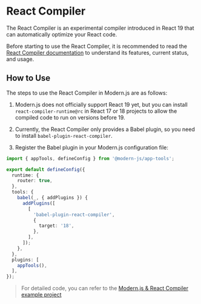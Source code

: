 # React Compiler

The React Compiler is an experimental compiler introduced in React 19 that can automatically optimize your React code.

Before starting to use the React Compiler, it is recommended to read the [React Compiler documentation](https://zh-hans.react.dev/learn/react-compiler) to understand its features, current status, and usage.

## How to Use

The steps to use the React Compiler in Modern.js are as follows:

1. Modern.js does not officially support React 19 yet, but you can install `react-compiler-runtime@rc` in React 17 or 18 projects to allow the compiled code to run on versions before 19.

2. Currently, the React Compiler only provides a Babel plugin, so you need to install `babel-plugin-react-compiler`.

3. Register the Babel plugin in your Modern.js configuration file:

```ts title="modern.config.ts"
import { appTools, defineConfig } from '@modern-js/app-tools';

export default defineConfig({
  runtime: {
    router: true,
  },
  tools: {
    babel(_, { addPlugins }) {
      addPlugins([
        [
          'babel-plugin-react-compiler',
          {
            target: '18',
          },
        ],
      ]);
    },
  },
  plugins: [
    appTools(),
  ],
});
```

> For detailed code, you can refer to the [Modern.js & React Compiler example project](https://github.com/web-infra-dev/modern-js-examples/tree/main/examples/react-compiler)
